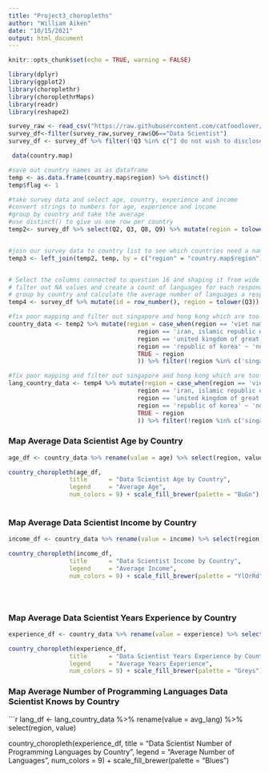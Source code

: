 ```yaml
---
title: "Project3_choropleths"
author: "William Aiken"
date: "10/15/2021"
output: html_document
---
```


```r
knitr::opts_chunk$set(echo = TRUE, warning = FALSE)
```

```r
library(dplyr)
library(ggplot2)
library(choroplethr)
library(choroplethrMaps)
library(readr)
library(reshape2)
```

```r
survey_raw <- read_csv("https://raw.githubusercontent.com/catfoodlover/msdsrepo/main/Project_3_607/kaggle-survey-2018/multipleChoiceResponses.csv")
survey_df<-filter(survey_raw,survey_raw$Q6=="Data Scientist")
survey_df <- survey_df %>% filter(!Q3 %in% c("I do not wish to disclose my location", "Other"))
```

```r
 data(country.map)

#save out country names as as dataframe
temp <- as.data.frame(country.map$region) %>% distinct()
temp$flag <- 1

#take survey data and select age, country, experience and income
#convert strings to numbers for age, experience and income
#group by country and take the average
#use distinct() to give us one row per country
temp2<- survey_df %>% select(Q2, Q3, Q8, Q9) %>% mutate(region = tolower(Q3), income = gsub('.*-','', Q9), income = as.numeric(gsub(',','', income)), experience = as.numeric(gsub('.*-| +','', Q8)), age = as.numeric(gsub('.*-','', Q2))) %>% group_by(region) %>% mutate(income = round(mean(income, na.rm = TRUE)), experience = round(mean(experience, na.rm = TRUE)), age = round(mean(age, na.rm = TRUE))) %>% select(region, income, experience, age) %>% distinct() %>% ungroup()


#join our survey data to country list to see which countries need a name change
temp3 <- left_join(temp2, temp, by = c("region" = "country.map$region"))


# Select the columns connected to question 16 and shaping it from wide to long
# filter out NA values and create a count of languages for each respondant
# group by country and calculate the average number of languages a respondant knows in each country
temp4 <- survey_df %>% mutate(id = row_number(), region = tolower(Q3)) %>%  select(id, region, starts_with("Q16")) %>% melt(id.vars = c("id", "region"), measure.vars = c("Q16_Part_1","Q16_Part_2","Q16_Part_3","Q16_Part_4","Q16_Part_5","Q16_Part_6","Q16_Part_7","Q16_Part_8","Q16_Part_9","Q16_Part_10","Q16_Part_11","Q16_Part_12","Q16_Part_13","Q16_Part_14","Q16_Part_15","Q16_Part_16","Q16_Part_17","Q16_Part_18","Q16_OTHER_TEXT")) %>% filter(!is.na(value)) %>% select(id, region, value) %>% group_by(id, region) %>% mutate(num_lang = n()) %>% ungroup() %>% group_by(region) %>% mutate(avg_lang = round(mean(num_lang),1)) %>% select(region, avg_lang) %>% distinct() %>% ungroup()

#fix poor mapping and filter out singapore and hong kong which are too small to show on map
country_data <- temp2 %>% mutate(region = case_when(region == 'viet nam' ~ 'vietnam',
                                    region == 'iran, islamic republic of...' ~ 'iran',
                                    region == 'united kingdom of great britain and northern ireland' ~ 'united kingdom',
                                    region == 'republic of korea' ~ 'north korea',
                                    TRUE ~ region
                                    )) %>% filter(!region %in% c('singapore', 'hong kong (s.a.r.)'))

#fix poor mapping and filter out singapore and hong kong which are too small to show on map
lang_country_data <- temp4 %>% mutate(region = case_when(region == 'viet nam' ~ 'vietnam',
                                    region == 'iran, islamic republic of...' ~ 'iran',
                                    region == 'united kingdom of great britain and northern ireland' ~ 'united kingdom',
                                    region == 'republic of korea' ~ 'north korea',
                                    TRUE ~ region
                                    )) %>% filter(!region %in% c('singapore', 'hong kong (s.a.r.)'))
```

### Map Average Data Scientist Age by Country

```r

age_df <- country_data %>% rename(value = age) %>% select(region, value)

country_choropleth(age_df,
                 title      = "Data Scientist Age by Country",
                 legend     = "Average Age",
                 num_colors = 9) + scale_fill_brewer(palette = "BuGn")
                                 
```                                 

### Map Average Data Scientist Income by Country
                              
```r
income_df <- country_data %>% rename(value = income) %>% select(region, value)

country_choropleth(income_df,
                 title      = "Data Scientist Income by Country",
                 legend     = "Average Income",
                 num_colors = 9) + scale_fill_brewer(palette = "YlOrRd")





```

### Map Average Data Scientist Years Experience by Country

```r
experience_df <- country_data %>% rename(value = experience) %>% select(region, value)

country_choropleth(experience_df,
                 title      = "Data Scientist Years Experience by Country",
                 legend     = "Average Years Experience",
                 num_colors = 9) + scale_fill_brewer(palette = "Greys")

```


### Map Average Number of Programming Languages Data Scientist Knows by Country
```r
lang_df <- lang_country_data %>% rename(value = avg_lang) %>% select(region, value)

country_choropleth(experience_df,
                 title      = "Data Scientist Number of Programming Languages by Country",
                 legend     = "Average Number of Languages",
                 num_colors = 9) + scale_fill_brewer(palette = "Blues")

